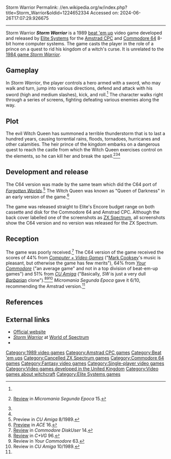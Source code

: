 Storm Warrior
Permalink: //en.wikipedia.org/w/index.php?title=Storm_Warrior&oldid=1224652334
Accessed on: 2024-06-26T17:07:29.926675



------
Storm Warrior
{{Use mdy dates|date=August 2022}}
{{Short description|1989 video game}}
{{for|the German metal band|Stormwarrior}}
{{Infobox video game
|composer = [[Mark Cooksey]] (C64)<ref>[http://www.gb64.com/game.php?id=7455 C64 version information] at GB64.COM.</ref><br />Mark Crane (Amstrad)<ref>[http://cpczone.emuunlim.org:88/game/1972 Amstrad version information] at CPC Zone.</ref>
|developer = [[Elite Systems]]
|designer = Chris Coupe (C64)
|artist = Paul Walker (C64)
|publisher = Encore (Elite Systems)
|released =[[1989 in video gaming|1989]] <!-- elite website date, others say 1988 -->
|genre = [[Beat 'em up]]
|modes = [[Single player]]
|platforms = [[Amstrad CPC]]<br />[[Commodore 64]]
|image = StormWarrior cover.jpg
|caption = 
|alt = 
}}
'''''Storm Warrior''''' is a 1989 [[beat 'em up]] video game developed and released by [[Elite Systems]] for the [[Amstrad CPC]] and [[Commodore 64]] 8-bit home computer systems. The game casts the player in the role of a prince on a quest to rid his kingdom of a witch's curse. It is unrelated to the [http://www.mobygames.com/game/storm-warrior 1984 game ''Storm Warrior''].

== Gameplay ==
In ''Storm Warrior'', the player controls a hero armed with a sword, who may walk and turn, jump into various directions, defend and attack with his sword (high and medium slashes), kick, and roll.<ref name=mse /> The character walks right through a series of screens, fighting defeating various enemies along the way.

== Plot ==
The evil Witch Queen has summoned a terrible thunderstorm that is to last a hundred years, causing torrential rains, floods, tornadoes, hurricanes and other calamities. The heir prince of the kingdom embarks on a dangerous quest to reach the castle from which the Witch Queen exercises control on the elements, so he can kill her and break the spell.<ref name=mse>{{in lang|es}} [https://archive.org/stream/micromania-segunda-epocha-15/Micromania_Segunda_Epoca_15#page/n19/mode/1up/ Review] in ''Micromania Segunda Epoca'' 15.</ref><ref name=cdu /><ref name=cvg />

== Development and release ==
The C64 version was made by the same team which did the C64 port of ''[[Forgotten Worlds]]''.<ref>Preview in ''CU Amiga'' 8/1989.</ref> The Witch Queen was known as "Queen of Darkness" in an early version of the game.<ref>[http://www.worldofspectrum.org/showmag.cgi?mag=ACE/Issue16/Pages/ACE1600024.jpg Preview] in ''ACE'' 16.</ref>

The game was released straight to Elite's Encore budget range on both cassette and disk for the Commodore 64 and Amstrad CPC. Although the back cover labelled one of the screenshots as [[ZX Spectrum]], all screenshots show the C64 version and no version was released for the ZX Spectrum.

== Reception ==
The game was poorly received.<ref name=cdu>[https://archive.org/stream/commodore-diskuser-14/Commodore_DiskUser_Issue_14_1989_Dec#page/n43/ Review] in ''Commodore DiskUser'' 14.</ref> The C64 version of the game received the scores of 44% from ''[[Computer + Video Games]]'' ("[[Mark Cooksey]]'s music is pleasant, but otherwise the game has few merits"), 64% from ''[[Your Commodore]]'' ("an average game" and not in a top division of beat-em-up games") and 51% from ''[[CU Amiga]]'' ("Basically, ''SW'' is just a very dull ''[[Barbarian (1987 video game)|Barbarian]]'' clone").<ref name=cvg>[ftp://ftp.worldofspectrum.org/pub/sinclair/magazines/C+VG/Issue096/Pages/CVG09600074.jpg Review]{{Dead link|date=August 2023 |bot=InternetArchiveBot |fix-attempted=yes }} in ''C+VG'' 96.</ref><ref>Review in ''Your Commodore'' 63.</ref><ref>Review in ''CU Amiga'' 10/1989.</ref> ''Micromania Segunda Epoca'' gave it 6/10, recommending the Amstrad version.<ref name=mse />

== References ==
{{reflist}}

== External links ==
*[http://www.elite-systems.co.uk/elite/htdocs/games.php?id=21 Official website]
*[http://www.worldofspectrum.org/infoseekid.cgi?id=0023620 ''Storm Warrior''] at [[World of Spectrum]]
*{{lemon64 game|id=2488}}

[[Category:1989 video games]]
[[Category:Amstrad CPC games]]
[[Category:Beat 'em ups]]
[[Category:Cancelled ZX Spectrum games]]
[[Category:Commodore 64 games]]
[[Category:Fantasy video games]]
[[Category:Single-player video games]]
[[Category:Video games developed in the United Kingdom]]
[[Category:Video games about witchcraft]]
[[Category:Elite Systems games]]